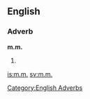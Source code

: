 ==English==
===Adverb===
'''m.m.'''
#{{abbreviation of|[[mutatis mutandis]]}}

[[is:m.m.]]
[[sv:m.m.]]

[[Category:English Adverbs]]